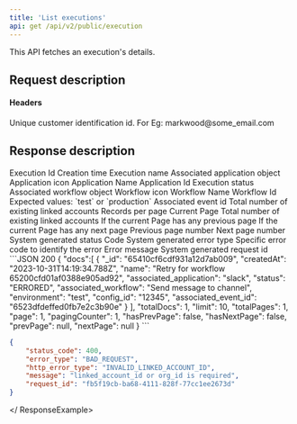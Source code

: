 ```yaml
---
title: 'List executions'
api: get /api/v2/public/execution
---
```


This API fetches an execution's details. 

## Request description
#### Headers
<ParamField header="linked_account_id" type="string" required>
  Unique customer identification id. For Eg: markwood@some_email.com
</ParamField>

## Response description

<Tabs>
  <Tab title="200">
    <ResponseField name="docs" type="array">
      <Expandable title="properties" defaultOpen="true">
        <ResponseField name="_id" type="string">
          Execution Id
        </ResponseField>
        <ResponseField name="createdAt" type="string">
          Creation time
        </ResponseField>
        <ResponseField name="name" type="string">
          Execution name
        </ResponseField>
        <ResponseField name="associated_application" type="object">
          Associated application object
          <Expandable title="properties" defaultOpen="true">
            <ResponseField name="icon" type="string">
              Application icon
            </ResponseField>
            <ResponseField name="name" type="string">
              Application Name
            </ResponseField>
            <ResponseField name="_id_" type="string">
              Application Id
            </ResponseField>
          </Expandable>
        </ResponseField>
        <ResponseField name="status" type="string">
          Execution status
        </ResponseField>
        <ResponseField name="associated_workflow" type="object">
          Associated workflow object
          <Expandable title="properties" defaultOpen="true">
            <ResponseField name="icon" type="string">
              Workflow icon
            </ResponseField>
            <ResponseField name="name" type="string">
              Workflow Name
            </ResponseField>
            <ResponseField name="_id_" type="string">
              Workflow Id
            </ResponseField>
          </Expandable>
        </ResponseField>
        <ResponseField name="environment" type="string">
          Expected values: `test` or `production`
        </ResponseField>
        <ResponseField name="config_id" type="string">
        </ResponseField>
        <ResponseField name="associated_event_id" type="string">
          Associated event id
        </ResponseField>
      </Expandable>
    </ResponseField>
    <ResponseField name="totalDocs" type="integer">
      Total number of existing linked accounts
    </ResponseField>
    <ResponseField name="limit" type="integer">
      Records per page
    </ResponseField>
    <ResponseField name="page" type="integer">
      Current Page
    </ResponseField>
    <ResponseField name="pagingCounter" type="integer">
      Total number of existing linked accounts
    </ResponseField>
    <ResponseField name="hasPrevPage" type="boolean">
      If the current Page has any previous page
    </ResponseField>
    <ResponseField name="hasNextPage" type="boolean">
      If the current Page has any next page
    </ResponseField>
    <ResponseField name="prevPage" type="integer">
     Previous page number
    </ResponseField>
    <ResponseField name="nextPage" type="integer">
      Next page number
    </ResponseField>
  </Tab>
  <Tab title="400">
    <ResponseField name="status_code" type="integer">
    System generated status Code
    </ResponseField>
    <ResponseField name="http_error_type" type="string">
    System generated error type
    </ResponseField>
    <ResponseField name="error_code" type="string">
    Specific error code to identify the error
    </ResponseField>
    <ResponseField name="message" type="string">
    Error message
    </ResponseField>
    <ResponseField name="request_id" type="string">
    System generated request id
    </ResponseField>
  </Tab>
</Tabs>


<ResponseExample>
```JSON 200
{
    "docs":[
      {
        "_id": "65410cf6cdf931a12d7ab009",
        "createdAt": "2023-10-31T14:19:34.788Z",
        "name": "Retry for workflow 65200cfd01af0388e905ad92",
        "associated_application": "slack",
        "status": "ERRORED",
        "associated_workflow": "Send message to channel",
        "environment": "test",
        "config_id": "12345",
        "associated_event_id": "6523dfdeffed0fb7e2c3b90e"
      }
    ],
    "totalDocs": 1,
    "limit": 10,
    "totalPages": 1,
    "page": 1,
    "pagingCounter": 1,
    "hasPrevPage": false,
    "hasNextPage": false,
    "prevPage": null,
    "nextPage": null
}
```

```JSON 400
{
    "status_code": 400,
    "error_type": "BAD_REQUEST",
    "http_error_type": "INVALID_LINKED_ACCOUNT_ID",
    "message": "linked_account_id or org_id is required",
    "request_id": "fb5f19cb-ba68-4111-828f-77cc1ee2673d"
}
```
</ ResponseExample>